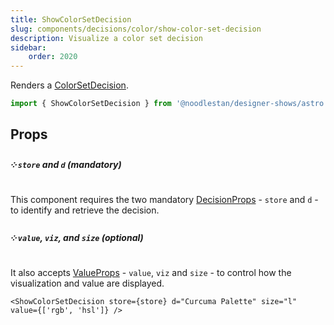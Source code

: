 ```yaml
---
title: ShowColorSetDecision
slug: components/decisions/color/show-color-set-decision
description: Visualize a color set decision
sidebar:
    order: 2020
---
```





Renders a [ColorSetDecision](/decision-models/color-set).

```ts
import { ShowColorSetDecision } from '@noodlestan/designer-shows/astro';
```

<CardGrid>
    <ShowColorSetDecision store={store} d="Curcuma Palette" />
</CardGrid>

## Props

##### ༶ `store` and `d` (mandatory)

This component requires the two mandatory [DecisionProps](/components/astro/props) - `store`
and `d` - to identify and retrieve the decision.

##### ༶ `value`, `viz`, and `size` (optional)

It also accepts [ValueProps](/components/astro/props#valueprops) - `value`,
`viz` and `size` - to control how the visualization and value are displayed.

```mdx
<ShowColorSetDecision store={store} d="Curcuma Palette" size="l" value={['rgb', 'hsl']} />
```

<CardGrid>
    <ShowColorSetDecision store={store} d="Curcuma Palette" size="m" value={['rgb', 'hsl']} />
</CardGrid>
